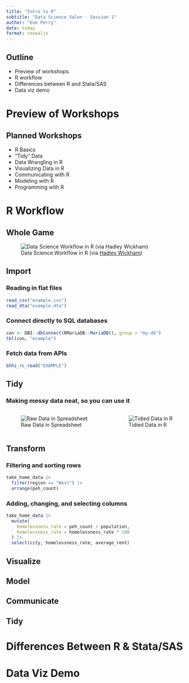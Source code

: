 ```yaml
---
title: "Intro to R"
subtitle: "Data Science Salon - Session 1"
author: "Eve Perry"
date: today
format: revealjs
---
```


## Outline

* Preview of workshops
* R workflow
* Differences between R and Stata/SAS
* Data viz demo

# Preview of Workshops

## Planned Workshops

* R Basics
* "Tidy" Data
* Data Wrangling in R
* Visualizing Data in R
* Communicating with R
* Modeling with R
* Programming with R

# R Workflow

## Whole Game

![Data Science Workflow in R (via [Hadley Wickham](https://r4ds.hadley.nz/whole-game))](https://r4ds.hadley.nz/diagrams/data-science/whole-game.png)

## Import
### Reading in flat files

```r
read_csv("example.csv")
read_dta("example.dta")
```

### Connect directly to SQL databases
```r
con <- DBI::dbConnect(RMariaDB::MariaDB(), group = "my-db")
tbl(con, "example")
```

### Fetch data from APIs
```r
bhhi_rc_read("EXAMPLE")
```

## Tidy
### Making messy data neat, so you can use it

:::: columns
::: column
![Raw Data in Spreadsheet](img/raw-data-spreadsheet.png)
:::

::: column
![Tidied Data in R](img/raw-data-spreadsheet.png)
:::
::::

## Transform
### Filtering and sorting rows
```r
take_home_data |>
  filter(region == "West") |>
  arrange(peh_count)
```

### Adding, changing, and selecting columns
```r
take_home_data |>
  mutate(
    homelessness_rate = peh_count / population,
    homelessness_rate = homelessness_rate * 100
  ) |>
  select(city, homelessness_rate, average_rent)
```

## Visualize


## Model


## Communicate


## Tidy


# Differences Between R & Stata/SAS

# Data Viz Demo

